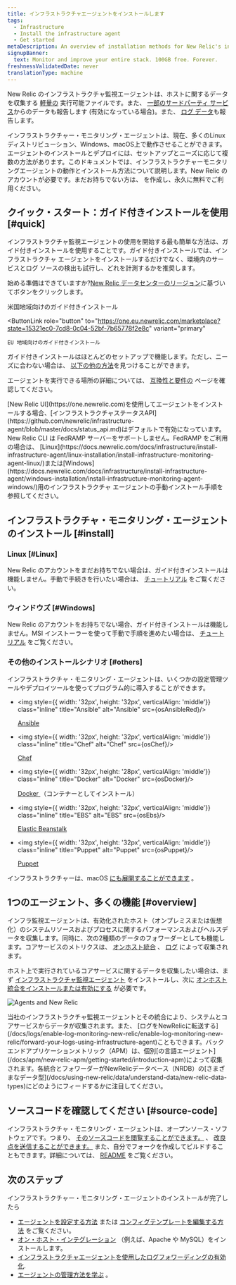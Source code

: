```yaml
---
title: インフラストラクチャエージェントをインストールします
tags:
  - Infrastructure
  - Install the infrastructure agent
  - Get started
metaDescription: An overview of installation methods for New Relic's infrastructure monitoring agent and infrastructure integrations.
signupBanner:
  text: Monitor and improve your entire stack. 100GB free. Forever.
freshnessValidatedDate: never
translationType: machine
---
```








New Relic のインフラストラクチャ監視エージェントは、ホストに関するデータを収集する [軽量の](/docs/infrastructure/new-relic-infrastructure/getting-started/infrastructure-agent-performance-overhead) 実行可能ファイルです。また、 [一部のサードパーティ サービス](/docs/infrastructure/host-integrations/installation/install-infrastructure-host-integrations)からのデータも報告します (有効になっている場合)。また、 [ログ データ](/docs/logs/enable-log-monitoring-new-relic/enable-log-monitoring-new-relic/forward-your-logs-using-infrastructure-agent)も報告します。

インフラストラクチャー・モニタリング・エージェントは、現在、多くのLinuxディストリビューション、Windows、macOS上で動作させることができます。エージェントのインストールとデプロイには、セットアップとニーズに応じて複数の方法があります。このドキュメントでは、インフラストラクチャーモニタリングエージェントの動作とインストール方法について説明します。New Relic のアカウントが必要です。まだお持ちでない方は、 [](https://newrelic.com/signup)を作成し、永久に無料でご利用ください。

## クイック・スタート：ガイド付きインストールを使用 [#quick]

インフラストラクチャ監視エージェントの使用を開始する最も簡単な方法は、ガイド付きインストールを使用することです。ガイド付きインストールでは、インフラストラクチャ エージェントをインストールするだけでなく、環境内のサービスとログ ソースの検出も試行し、どれを計測するかを推奨します。

始める準備はできていますか?[New Relic データセンターのリージョン](/docs/accounts/accounts-billing/account-setup/choose-your-data-center)に基づいてボタンをクリックします。

<ButtonGroup>
  <ButtonLink
    role="button"
    to="https://one.newrelic.com/marketplace?state=15321ec0-7cd8-0c04-52bf-7b65778f2e8c"
    variant="primary"
  >
    米国地域向けのガイド付きインストール
  </ButtonLink>

  <ButtonLink
    role="button"
    to="https://one.eu.newrelic.com/marketplace?state=15321ec0-7cd8-0c04-52bf-7b65778f2e8c"
    variant="primary"
  >
    EU 地域向けのガイド付きインストール
  </ButtonLink>
</ButtonGroup>

ガイド付きインストールはほとんどのセットアップで機能します。ただし、ニーズに合わない場合は、 [以下の他の方法](#install)を見つけることができます。

エージェントを実行できる場所の詳細については、 [互換性と要件の](/docs/infrastructure/infrastructure-monitoring/get-started/compatibility-requirements-infrastructure-agent) ページを確認してください。

<Callout variant="important">
  [New Relic UI](https://one.newrelic.com)を使用してエージェントをインストールする場合、[インフラストラクチャステータスAPI](https://github.com/newrelic/infrastructure-agent/blob/master/docs/status_api.md)はデフォルトで有効になっています。
</Callout>

<Callout variant="important">
  New Relic CLI は FedRAMP サーバーをサポートしません。FedRAMP をご利用の場合は、 [Linux](https://docs.newrelic.com/docs/infrastructure/install-infrastructure-agent/linux-installation/install-infrastructure-monitoring-agent-linux/)または[Windows](https://docs.newrelic.com/docs/infrastructure/install-infrastructure-agent/windows-installation/install-infrastructure-monitoring-agent-windows/)用のインフラストラクチャ エージェントの手動インストール手順を参照してください。
</Callout>

## インフラストラクチャ・モニタリング・エージェントのインストール [#install]

### Linux [#Linux]

New Relic のアカウントをまだお持ちでない場合は、ガイド付きインストールは機能しません。手動で手続きを行いたい場合は、 [チュートリアル](/docs/infrastructure/install-infrastructure-agent/linux-installation/install-infrastructure-monitoring-agent-linux/) をご覧ください。

### ウィンドウズ [#Windows]

New Relic のアカウントをお持ちでない場合、ガイド付きインストールは機能しません。MSI インストーラーを使って手動で手順を進めたい場合は、 [チュートリアル](/docs/infrastructure/install-configure-manage-infrastructure/windows-installation/install-infrastructure-windows-server-using-msi-installer) をご覧ください。

### その他のインストールシナリオ [#others]

インフラストラクチャ・モニタリング・エージェントは、いくつかの設定管理ツールやデプロイツールを使ってプログラム的に導入することができます。

* <img style={{ width: '32px', height: '32px', verticalAlign: 'middle'}} class="inline" title="Ansible" alt="Ansible" src={osAnsibleRed}/>

  [Ansible](/docs/infrastructure/new-relic-infrastructure/config-management-tools/configure-new-relic-infrastructure-using-ansible)

* <img style={{ width: '32px', height: '32px', verticalAlign: 'middle'}} class="inline" title="Chef" alt="Chef" src={osChef}/>

  [Chef](/docs/infrastructure/new-relic-infrastructure/config-management-tools/configure-new-relic-infrastructure-using-chef)

* <img style={{ width: '32px', height: '28px', verticalAlign: 'middle'}} class="inline" title="Docker" alt="Docker" src={osDocker}/>

  [Docker ](/docs/infrastructure/install-infrastructure-agent/linux-installation/docker-container-infrastructure-monitoring)（コンテナーとしてインストール）

* <img style={{ width: '32px', height: '32px', verticalAlign: 'middle'}} class="inline" title="EBS" alt="EBS" src={osEbs}/>

  [Elastic Beanstalk](/docs/infrastructure/install-infrastructure-agent/config-management-tools/install-infrastructure-agent-aws-elastic-beanstalk)

* <img style={{ width: '32px', height: '32px', verticalAlign: 'middle'}} class="inline" title="Puppet" alt="Puppet" src={osPuppet}/>

  [Puppet](/docs/infrastructure/new-relic-infrastructure/config-management-tools/configure-new-relic-infrastructure-puppet)

インフラストラクチャーは、macOS [にも展開することができます](/docs/infrastructure/install-infrastructure-agent/macos-installation/install-infrastructure-monitoring-agent-macos/) 。

<InstallFeedback/>

## 1つのエージェント、多くの機能 [#overview]

インフラ監視エージェントは、有効化されたホスト（オンプレミスまたは仮想化）のシステムリソースおよびプロセスに関するパフォーマンスおよびヘルスデータを収集します。同時に、次の2種類のデータのフォワーダーとしても機能します。コアサービスのメトリクスは、 [オンホスト統合](/docs/integrations/host-integrations/getting-started/introduction-host-integrations) 、 [ログ](/docs/logs/enable-log-monitoring-new-relic/enable-log-monitoring-new-relic/forward-your-logs-using-infrastructure-agent) によって収集されます。

ホスト上で実行されているコアサービスに関するデータを収集したい場合は、まず [インフラストラクチャ監視エージェント](#install) をインストールし、次に [オンホスト統合をインストールまたは有効にする](/docs/integrations/host-integrations/installation/install-infrastructure-host-integrations) が必要です。

<img
  title="Agents and New Relic"
  alt="Agents and New Relic"
  src={infrastructureAngetsandNr}
/>

<figcaption>
  当社のインフラストラクチャ監視エージェントとその統合により、システムとコアサービスからデータが収集されます。また、 [ログをNewRelicに転送する](/docs/logs/enable-log-monitoring-new-relic/enable-log-monitoring-new-relic/forward-your-logs-using-infrastructure-agent)こともできます。バックエンドアプリケーションメトリック（APM）は、個別[の言語エージェント](/docs/apm/new-relic-apm/getting-started/introduction-apm)によって収集されます。各統合とフォワーダーがNewRelicデータベース（NRDB）の[さまざまなデータ型](/docs/using-new-relic/data/understand-data/new-relic-data-types)にどのようにフィードするかに注目してください。
</figcaption>

## ソースコードを確認してください [#source-code]

インフラストラクチャ・モニタリング・エージェントは、オープンソース・ソフトウェアです。つまり、 [そのソースコードを閲覧することができます。](https://github.com/newrelic/infrastructure-agent) 、 [改良点を送信することができます。](https://github.com/newrelic/infrastructure-agent/blob/master/CONTRIBUTING.md) また、自分でフォークを作成してビルドすることもできます。詳細については、 [README](https://github.com/newrelic/infrastructure-agent/blob/master/README.md) をご覧ください。

## 次のステップ

インフラストラクチャー・モニタリング・エージェントのインストールが完了したら

* [エージェントを設定する方法](/docs/infrastructure/install-configure-infrastructure/configuration/configure-infrastructure-agent) または [コンフィグテンプレートを編集する方法](https://github.com/newrelic/infrastructure-agent/blob/master/assets/examples/infrastructure/newrelic-infra-template.yml.example) をご覧ください。
* [オン・ホスト・インテグレーション](/docs/integrations/host-integrations/getting-started/introduction-host-integrations) （例えば、Apache や MySQL）をインストールします。
* [インフラストラクチャエージェントを使用したログフォワーディングの有効化](/docs/logs/enable-new-relic-logs/1-enable-logs/forward-your-logs-using-new-relic-infrastructure).
* [エージェントの管理方法を学ぶ](/docs/infrastructure/install-infrastructure-agent/manage-your-agent) 。